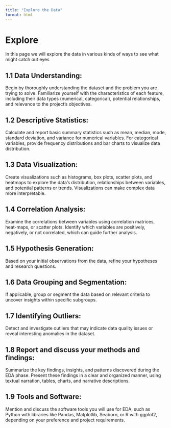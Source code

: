 ```yaml
---
title: "Explore the Data"
format: html
---
```


# Explore

In this page we will explore the data in various kinds of ways to see what might catch out eyes

## 1.1 Data Understanding: 

Begin by thoroughly understanding the dataset and the problem you are trying to solve. Familiarize yourself with the characteristics of each feature, including their data types (numerical, categorical), potential relationships, and relevance to the project’s objectives.


## 1.2 Descriptive Statistics: 
 
Calculate and report basic summary statistics such as mean, median, mode, standard deviation, and variance for numerical variables. For categorical variables, provide frequency distributions and bar charts to visualize data distribution.

## 1.3 Data Visualization: 

Create visualizations such as histograms, box plots, scatter plots, and heatmaps to explore the data’s distribution, relationships between variables, and potential patterns or trends. Visualizations can make complex data more interpretable.

## 1.4 Correlation Analysis: 

Examine the correlations between variables using correlation matrices, heat-maps, or scatter plots. Identify which variables are positively, negatively, or not correlated, which can guide further analysis.

## 1.5 Hypothesis Generation: 

Based on your initial observations from the data, refine your hypotheses and research questions.

## 1.6 Data Grouping and Segmentation: 

If applicable, group or segment the data based on relevant criteria to uncover insights within specific subgroups.

## 1.7 Identifying Outliers: 

Detect and investigate outliers that may indicate data quality issues or reveal interesting anomalies in the dataset.

## 1.8 Report and discuss your methods and findings: 

Summarize the key findings, insights, and patterns discovered during the EDA phase. Present these findings in a clear and organized manner, using textual narration, tables, charts, and narrative descriptions.

## 1.9 Tools and Software: 

Mention and discuss the software tools you will use for EDA, such as Python with libraries like Pandas, Matplotlib, Seaborn, or R with ggplot2, depending on your preference and project requirements.